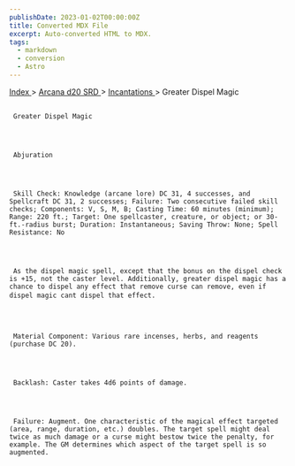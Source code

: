 ```yaml
---
publishDate: 2023-01-02T00:00:00Z
title: Converted MDX File
excerpt: Auto-converted HTML to MDX.
tags:
  - markdown
  - conversion
  - Astro
---
```







[
      Index
     ](-index)
     >
     [
      Arcana d20 SRD
     ](arcana-d20-srd-index)
     >
     [
      Incantations
     ](arcana-d20-srd-incantations-index)
     > Greater Dispel Magic
    





## 
     Greater Dispel Magic
    



     Abjuration
    



     Skill Check: Knowledge (arcane lore) DC 31, 4 successes, and Spellcraft DC 31, 2 successes; Failure: Two consecutive failed skill checks; Components: V, S, M, B; Casting Time: 60 minutes (minimum); Range: 220 ft.; Target: One spellcaster, creature, or object; or 30-ft.-radius burst; Duration: Instantaneous; Saving Throw: None; Spell Resistance: No
    



     As the dispel magic spell, except that the bonus on the dispel check is +15, not the caster level. Additionally, greater dispel magic has a chance to dispel any effect that remove curse can remove, even if dispel magic cant dispel that effect.
    



     Material Component: Various rare incenses, herbs, and reagents (purchase DC 20).
    



     Backlash: Caster takes 4d6 points of damage.
    



     Failure: Augment. One characteristic of the magical effect targeted (area, range, duration, etc.) doubles. The target spell might deal twice as much damage or a curse might bestow twice the penalty, for example. The GM determines which aspect of the target spell is so augmented.
    




